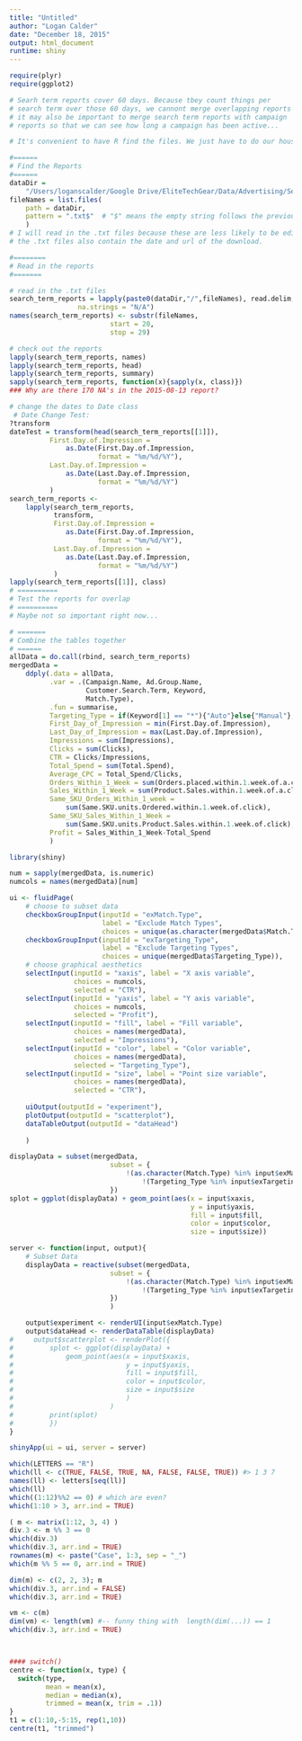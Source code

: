 ```yaml
---
title: "Untitled"
author: "Logan Calder"
date: "December 18, 2015"
output: html_document
runtime: shiny
---
```


```r
require(plyr)
require(ggplot2)
```


```r
# Searh term reports cover 60 days. Because tbey count things per
# search term over those 60 days, we cannont merge overlapping reports
# it may also be important to merge search term reports with campaign 
# reports so that we can see how long a campaign has been active...

# It's convenient to have R find the files. We just have to do our housekeeping

#======
# Find the Reports
#======
dataDir = 
    "/Users/loganscalder/Google Drive/EliteTechGear/Data/Advertising/Search Term Reports" 
fileNames = list.files(
    path = dataDir,
    pattern = ".txt$"  # "$" means the empty string follows the previous string
    )
# I will read in the .txt files because these are less likely to be edited.
# the .txt files also contain the date and url of the download.

#========
# Read in the reports
#=======

# read in the .txt files
search_term_reports = lapply(paste0(dataDir,"/",fileNames), read.delim,
                 na.strings = "N/A")
names(search_term_reports) <- substr(fileNames,
                         start = 20,
                         stop = 29)

# check out the reports
lapply(search_term_reports, names)
lapply(search_term_reports, head)
lapply(search_term_reports, summary)
sapply(search_term_reports, function(x){sapply(x, class)})
### Why are there 170 NA's in the 2015-08-13 report? 

# change the dates to Date class
 # Date Change Test:
?transform
dateTest = transform(head(search_term_reports[[1]]),
          First.Day.of.Impression = 
              as.Date(First.Day.of.Impression,
                      format = "%m/%d/%Y"),
          Last.Day.of.Impression = 
              as.Date(Last.Day.of.Impression,
                      format = "%m/%d/%Y")
          )
search_term_reports <-
    lapply(search_term_reports,
           transform,
           First.Day.of.Impression = 
              as.Date(First.Day.of.Impression,
                      format = "%m/%d/%Y"),
           Last.Day.of.Impression = 
              as.Date(Last.Day.of.Impression,
                      format = "%m/%d/%Y")
           )
lapply(search_term_reports[[1]], class)
# ==========
# Test the reports for overlap
# ==========
# Maybe not so important right now...

# =======
# Combine the tables together
# ======
allData = do.call(rbind, search_term_reports)
mergedData = 
    ddply(.data = allData,
          .var = .(Campaign.Name, Ad.Group.Name,
                   Customer.Search.Term, Keyword,
                   Match.Type),
          .fun = summarise,
          Targeting_Type = if(Keyword[1] == "*"){"Auto"}else{"Manual"},
          First_Day_of_Impression = min(First.Day.of.Impression),
          Last_Day_of_Impression = max(Last.Day.of.Impression),
          Impressions = sum(Impressions),
          Clicks = sum(Clicks),
          CTR = Clicks/Impressions,
          Total_Spend = sum(Total.Spend),
          Average_CPC = Total_Spend/Clicks,
          Orders_Within_1_Week = sum(Orders.placed.within.1.week.of.a.click),
          Sales_Within_1_Week = sum(Product.Sales.within.1.week.of.a.click),
          Same_SKU_Orders_Within_1_week = 
              sum(Same.SKU.units.Ordered.within.1.week.of.click),
          Same_SKU_Sales_Within_1_Week = 
              sum(Same.SKU.units.Product.Sales.within.1.week.of.click),
          Profit = Sales_Within_1_Week-Total_Spend
          )
```

```r
library(shiny)

num = sapply(mergedData, is.numeric)
numcols = names(mergedData)[num]

ui <- fluidPage(
    # choose to subset data
    checkboxGroupInput(inputId = "exMatch.Type", 
                       label = "Exclude Match Types",
                       choices = unique(as.character(mergedData$Match.Type))),
    checkboxGroupInput(inputId = "exTargeting_Type", 
                       label = "Exclude Targeting Types",
                       choices = unique(mergedData$Targeting_Type)),
    # choose graphical aesthetics
    selectInput(inputId = "xaxis", label = "X axis variable",
                choices = numcols, 
                selected = "CTR"),
    selectInput(inputId = "yaxis", label = "Y axis variable",
                choices = numcols, 
                selected = "Profit"),
    selectInput(inputId = "fill", label = "Fill variable",
                choices = names(mergedData),
                selected = "Impressions"),
    selectInput(inputId = "color", label = "Color variable",
                choices = names(mergedData), 
                selected = "Targeting_Type"),
    selectInput(inputId = "size", label = "Point size variable",
                choices = names(mergedData),
                selected = "CTR"),
    
    uiOutput(outputId = "experiment"),
    plotOutput(outputId = "scatterplot"),
    dataTableOutput(outputId = "dataHead")
    
    )

displayData = subset(mergedData,
                         subset = {
                             !(as.character(Match.Type) %in% input$exMatch.Type) &
                                 !(Targeting_Type %in% input$exTargeting_Type)
                         })
splot = ggplot(displayData) + geom_point(aes(x = input$xaxis,
                                             y = input$yaxis,
                                             fill = input$fill,
                                             color = input$color,
                                             size = input$size))

server <- function(input, output){
    # Subset Data
    displayData = reactive(subset(mergedData,
                         subset = {
                             !(as.character(Match.Type) %in% input$exMatch.Type) &
                                 !(Targeting_Type %in% input$exTargeting_Type)
                         })
                         )

    output$experiment <- renderUI(input$exMatch.Type)
    output$dataHead <- renderDataTable(displayData)
#     output$scatterplot <- renderPlot({
#         splot <- ggplot(displayData) + 
#             geom_point(aes(x = input$xaxis,
#                            y = input$yaxis,
#                            fill = input$fill,
#                            color = input$color,
#                            size = input$size
#                            )
#                        )
#         print(splot)
#         })
}

shinyApp(ui = ui, server = server)
```

```r
which(LETTERS == "R")
which(ll <- c(TRUE, FALSE, TRUE, NA, FALSE, FALSE, TRUE)) #> 1 3 7
names(ll) <- letters[seq(ll)]
which(ll)
which((1:12)%%2 == 0) # which are even?
which(1:10 > 3, arr.ind = TRUE)

( m <- matrix(1:12, 3, 4) )
div.3 <- m %% 3 == 0
which(div.3)
which(div.3, arr.ind = TRUE)
rownames(m) <- paste("Case", 1:3, sep = "_")
which(m %% 5 == 0, arr.ind = TRUE)

dim(m) <- c(2, 2, 3); m
which(div.3, arr.ind = FALSE)
which(div.3, arr.ind = TRUE)

vm <- c(m)
dim(vm) <- length(vm) #-- funny thing with  length(dim(...)) == 1
which(div.3, arr.ind = TRUE)



#### switch()
centre <- function(x, type) {
  switch(type,
         mean = mean(x),
         median = median(x),
         trimmed = mean(x, trim = .1))
}
t1 = c(1:10,-5:15, rep(1,10))
centre(t1, "trimmed")
```

